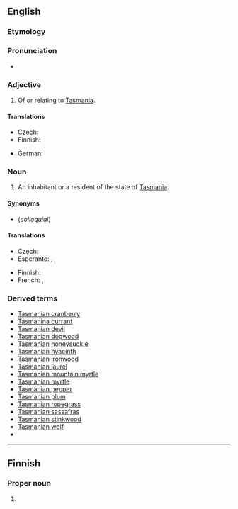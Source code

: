 ==English==

===Etymology===
{{suffix|en|Tasmania|an}}

===Pronunciation===
* {{rhymes|eɪniən|lang=en}}

===Adjective===
{{en-adj|-}}

# Of or relating to [[Tasmania]].

====Translations====
{{trans-top|of or relating to Tasmania}}
* Czech: {{t|cs|tasmánský}}
* Finnish: {{t|fi|tasmanialainen}}
{{trans-mid}}
* German: {{t+|de|tasmanisch}}
{{trans-bottom}}

===Noun===
{{en-noun}}

# An inhabitant or a resident of the state of [[Tasmania]].

====Synonyms====
* {{l|en|Taswegian}} (''colloquial'')

====Translations====
{{trans-top|inhabitant}}
* Czech: {{t|cs|Tasmánec|m}}
* Esperanto: {{t|eo|tasmaniano}} {{qualifier|man or woman}}, {{t|eo|tasmanianino}} {{qualifier|woman}}
{{trans-mid}}
* Finnish: {{t|fi|tasmanialainen}}
* French: {{t+|fr|Tasmanien|m}}, {{t+|fr|Tasmanienne|f}}
{{trans-bottom}}

===Derived terms===
* [[Tasmanian cranberry]]
* [[Tasmanina currant]]
* [[Tasmanian devil]]
* [[Tasmanian dogwood]]
* [[Tasmanian honeysuckle]]
* [[Tasmanian hyacinth]]
* [[Tasmanian ironwood]]
* [[Tasmanian laurel]]
* [[Tasmanian mountain myrtle]]
* [[Tasmanian myrtle]]
* [[Tasmanian pepper]]
* [[Tasmanian plum]]
* [[Tasmanian ropegrass]]
* [[Tasmanian sassafras]]
* [[Tasmanian stinkwood]]
* [[Tasmanian wolf]]
* {{vern|Tasmanian cider tree}}


----

==Finnish==

===Proper noun===
{{head|fi|proper noun form}}

# {{fi-form of|Tasmania|case=genitive|pl=singular}}